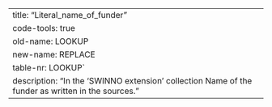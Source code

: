 ---
title: "Literal_name_of_funder"
code-tools: true
old-name: LOOKUP
new-name: REPLACE
table-nr: LOOKUP`
description: "In the 'SWINNO extension' collection Name of the funder as written in the sources."
---